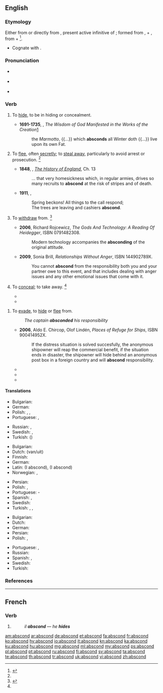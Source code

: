 ==English==

===Etymology===
Either from {{etyl|frm|en}} {{term|abscondre|lang=frm}} or directly from {{etyl|la|en}} {{term|abscondere|lang=la}}, present active infinitive of {{term/t|la|abscondō||hide}}; formed from {{term|abs|lang=la}}, {{term|ab||away|lang=la}} + {{term/t|la|condō||put together, store}}, from {{term|con||together|lang=la}} + {{term/t|la|dō||put}}<ref>{{R:CDOE|page=4}}</ref>.
* Cognate with {{term|sconce||a type of light fixture}}.

===Pronunciation===
* {{a|RP}} {{IPA|/əbˈskɒnd/}}
* {{a|US}} {{IPA|/æbˈskɑnd/|/æbˈzkɑnd/}}
* {{rhymes|ɒnd}}

===Verb===
{{en-verb}}

# {{context|intransitive|reflexive|archaic|lang=en}} To [[hide]], to be in hiding or concealment.
#* '''1691-1735''', {{w|John Ray}}, ''The Wisdom of God Manifested in the Works of the Creation''[http://books.google.com/books?id=rRI5AAAAcAAJ&pg=PA300&dq=intitle:works+of+creation+inauthor:ray&hl=en&sa=X&ei=mpnNUZHMJ4Pu0gGZo4GICw&ved=0CDUQ6AEwAA#v=snippet&q=absconds&f=false]<!--The work was in editions while Ray was alive from 1691 to 1705. Google Books has the citation only in a 1735 edition.-->
#*: the ''Marmotto'', {{...}} which '''absconds''' all Winter doth {{...}} live upon its own Fat.<!--MW 1913 has "the marmot absconds all winter"-->
# {{context|intransitive|reflexive|lang=en}} To [[flee]], often [[secretly]]; to [[steal away]], particularly to avoid arrest or prosecution. {{defdate|From mid 16th century.}}<ref name=SOED/>
#* '''1848''', {{w|Thomas Babington Macaulay}}, ''[[w:The History of England from the Accession of James the Second|The History of England]]'', Ch. 13
#*: ... that very homesickness which, in regular armies, drives so many recruits to '''abscond''' at the risk of stripes and of death.
#* '''1911''', {{w|Ambrose Bierce}}, ''{{w|The Devil's Dictionary}}''
#*: Spring beckons! All things to the call respond;<br>The trees are leaving and cashiers '''abscond'''.
# {{context|intransitive|lang=en}} To [[withdraw]] from. {{defdate|From mid 16th century.}}<ref name=SOED>{{R:SOED5|page=8}}</ref>
#* '''2006''', Richard Rojcewicz, ''The Gods And Technology: A Reading Of Heidegger'', ISBN 0791482308.
#*: Modern technology accompanies the '''absconding''' of the original attitude.<!--What does this mean? It is a paraphrase of a translation of Heidegger.-->
#* '''2009''', Sonia Brill, ''Relationships Without Anger'', ISBN 144902789X.
#*: You cannot '''abscond''' from the responsibility both you and your partner owe to this event, and that includes dealing with anger issues and any other emotional issues that come with it.
# {{context|transitive|obsolete|lang=en}} To [[conceal]]; to take away. {{defdate|First attested in the late 16<sup>th</sup> century.}}<ref name=SOED/>
#* {{quote-book|title=treatise on the eye, the manner and phaenomena of vision| volume=2| author=William Porterfield| editor=G. Hamilton, John Balfour| year=1759 |passage=for having applied to the Side of the Head any thin black Body, such as the Brim of a Hat, so as it may '''abscond''' the Objects that are upon that Side }}
#* {{quote-book|title=The Buccaneers of America| page=161| books.google.com/books?isbn=1108024815| author={{w|John Esquemeling}}, Henry Powell| year_published=2010| year=1684| passage=They examined every prisoner by himself (who were in all about two hundred and fifty persons) where they had '''absconded''' the rest of their goods}}
<!--
#* '''2005''', [http://nrtw.org/b/nr_379.php news release], National Right to Work Legal Defense Foundation Inc, 15 February,
#*: “''They try to '''abscond''' his wages [...]''” not valid for attestation-->
# {{label|en|transitive}} To [[evade]], to [[hide]] or [[flee]] from.
#: ''The captain '''absconded''' his responsibility''
#* '''2006''', Aldo E. Chircop, Olof Lindén, ''Places of Refuge for Ships'', ISBN 900414952X.
#*: If the distress situation is solved succesfully, the anonymous shipowner will reap the commercial benefit, if the situation ends in disaster, the shipowner will hide behind an anonymous post box in a foreign country and will '''abscond''' responsibility.
#* {{quote-book| title=The Mystical Harvest| page=431| books.google.com/books?isbn=0595481140| author=Somar| year=2008| passage=The driver snatched a packet of cigarettes out of the glove compartment and '''absconded''' the driver's seat without a word}}
#* {{quote-book| title=Girls on the Verge: Debutante Dips, Drive-bys, and Other Initiations| page=29| books.google.com/books?isbn=1429981970| author=Vendela Vida| year=2007| passage=Those who evidently did not get invited back to their top choices have already '''absconded''' the scene, tripping in their high heels as they ran.}}
#* {{quote-book| title=Gangland Melbourne| page=47| books.google.com/books?isbn=0522858694| author=James Morton, Susanna Lobez| year=2011| passage=In 1939 she '''absconded''' her bail in Melbourne and went to New Zealand, where she also absconded on a charge of stealing diamonds.}}

====Translations====
{{trans-top|to withdraw from}}
* Bulgarian: {{t|bg|избягвам, отдръпвам се от}}
* German: {{l/de|sich}} {{t+|de|zurückziehen}}
* Polish: {{t+|pl|uniknąć}}, {{t|pl|uciec od}}, {{t|pl|ukryć się przed}}
* Portuguese: {{t+|pt|fugir}}, {{t+|pt|evadir}}
{{trans-mid}}
* Russian: {{t+|ru|уклоняться}}, {{t+|ru|избегать}}
* Swedish: {{t+|sv|avvika}}, {{t+|sv|lämna}}
* Turkish: ({{l/tr|geri}}) {{t+|tr|çekilmek}}
{{trans-bottom}}

{{trans-top|to depart secretly}}
* Bulgarian: {{t|bg|измъквам се, заминавам тайно}}
* Dutch: {{l/nl|heimelijk}} {{t+|nl|vertrekken}} (van/uit)
* Finnish: {{t+|fi|karata}}
* German: {{l/de|sich}} {{t|de|davonmachen}}
* Latin: {{t|la|lateo}} (I abscond), {{t|la|latito}} (I abscond)
* Norwegian: {{t+|no|rømme}}, {{t|no|stikke av}}
{{trans-mid}}
* Persian: {{t+|fa|گريختن|sc=fa-Arab}}
* Polish: {{t|pl|zbiec}}, {{t+|pl|uciec}}
* Portuguese: {{t+|pt|esconder}}-{{t+|pt|se}}
* Spanish: {{t+|es|fugar|alt=fugarse}}, {{t|es|evadir|alt=evadirse}}
* Swedish: {{t+|sv|rymma}}
* Turkish: {{t+|tr|kaçmak}}, {{t+|tr|sıvışmak}} {{qualifier|colloquial}}, {{t+|tr|tüymek}} {{qualifier|colloquial}}
{{trans-bottom}}

{{trans-top|to hide (something)}}
* Bulgarian: {{t|bg|укривам се}}
* Dutch: {{t+|nl|wegrennen}}
* German: {{l/de|sich}} {{t+|de|verstecken}}
* Persian: {{t|fa|پنهان شدن|sc=fa-Arab}}
* Polish: {{t|pl|zbiec}}, {{t+|pl|uciec}}
{{trans-mid}}
* Portuguese: {{t+|pt|esconder}}, {{t+|pt|ocultar}}
* Russian: {{t+|ru|скрыва́ть|tr=skryvát'}}
* Spanish: {{t+|es|huir}}, {{t+|es|fugarse}}
* Swedish: {{t+|sv|gömma sig}}
* Turkish: {{t+|tr|saklanmak}}
{{trans-bottom}}

===References===
<references/>

----

==French==

===Verb===
{{fr-verb-form}}

# {{conjugation of|abscondre||3|s|pres|ind|lang=fr}}
#: ''il '''abscond''''' &mdash; ''he '''hides'''''

[[am:abscond]]
[[ar:abscond]]
[[de:abscond]]
[[et:abscond]]
[[fa:abscond]]
[[fr:abscond]]
[[ko:abscond]]
[[hy:abscond]]
[[io:abscond]]
[[it:abscond]]
[[kn:abscond]]
[[ka:abscond]]
[[ku:abscond]]
[[hu:abscond]]
[[mg:abscond]]
[[ml:abscond]]
[[my:abscond]]
[[ps:abscond]]
[[pl:abscond]]
[[pt:abscond]]
[[ru:abscond]]
[[fi:abscond]]
[[sv:abscond]]
[[ta:abscond]]
[[te:abscond]]
[[th:abscond]]
[[tr:abscond]]
[[uk:abscond]]
[[vi:abscond]]
[[zh:abscond]]